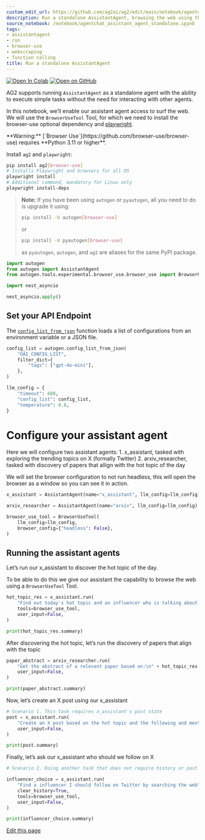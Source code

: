 ```yaml
---
custom_edit_url: https://github.com/ag2ai/ag2/edit/main/notebook/agentchat_assistant_agent_standalone.ipynb
description: Run a standalone AssistantAgent, browsing the web using the BrowserUseTool
source_notebook: /notebook/agentchat_assistant_agent_standalone.ipynb
tags:
- assistantagent
- run
- browser-use
- webscraping
- function calling
title: Run a standalone AssistantAgent
---
```


<a href="https://colab.research.google.com/github/ag2ai/ag2/blob/main/notebook/agentchat_assistant_agent_standalone.ipynb" class="colab-badge" target="_blank"><img noZoom src="https://colab.research.google.com/assets/colab-badge.svg" alt="Open In Colab" /></a>
<a href="https://github.com/ag2ai/ag2/blob/main/notebook/agentchat_assistant_agent_standalone.ipynb" class="github-badge" target="_blank"><img noZoom src="https://img.shields.io/badge/Open%20on%20GitHub-grey?logo=github" alt="Open on GitHub" /></a>




AG2 supports running `AssistantAgent` as a standalone agent with the
ability to execute simple tasks without the need for interacting with
other agents.

In this notebook, we’ll enable our assistant agent access to surf the
web. We will use the `BrowserUseTool` Tool, for which we need to install
the browser-use optional dependency and
[playwright](https://playwright.dev/python/docs/intro).


<div class="info Requirements">
<Info>
**Warning:** [`Browser Use`](https://github.com/browser-use/browser-use)
requires **Python 3.11 or higher**.

Install `ag2` and `playwright`:

```bash
pip install ag2[browser-use]
# Installs Playwright and browsers for all OS
playwright install
# Additional command, mandatory for Linux only
playwright install-deps
```

> **Note:** If you have been using `autogen` or `pyautogen`, all you
> need to do is upgrade it using:
>
> ```bash
> pip install -U autogen[browser-use]
> ```
>
> or
>
> ```bash
> pip install -U pyautogen[browser-use]
> ```
>
> as `pyautogen`, `autogen`, and `ag2` are aliases for the same PyPI
> package.
</Info>
</div>

```python
import autogen
from autogen import AssistantAgent
from autogen.tools.experimental.browser_use.browser_use import BrowserUseTool
```


```python
import nest_asyncio

nest_asyncio.apply()
```

## Set your API Endpoint

The
[`config_list_from_json`](https://docs.ag2.ai/docs/api-reference/autogen/config_list_from_json#config-list-from-json)
function loads a list of configurations from an environment variable or
a JSON file.

```python
config_list = autogen.config_list_from_json(
    "OAI_CONFIG_LIST",
    filter_dict={
        "tags": ["gpt-4o-mini"],
    },
)

llm_config = {
    "timeout": 600,
    "config_list": config_list,
    "temperature": 0.8,
}
```

# Configure your assistant agent

Here we will configure two assistant agents: 1. x_assistant, tasked with
exploring the trending topics on X (formally Twitter) 2.
arxiv_researcher, tasked with discovery of papers that allign with the
hot topic of the day

We will set the browser configuration to not run headless, this will
open the browser as a window so you can see it in action.

```python
x_assistant = AssistantAgent(name="x_assistant", llm_config=llm_config)

arxiv_researcher = AssistantAgent(name="arxiv", llm_config=llm_config)

browser_use_tool = BrowserUseTool(
    llm_config=llm_config,
    browser_config={"headless": False},
)
```

## Running the assistant agents

Let’s run our x_assistant to discover the hot topic of the day.

To be able to do this we give our assistant the capability to browse the
web using a `BrowserUseTool` Tool.

```python
hot_topic_res = x_assistant.run(
    "Find out today's hot topic and an influencer who is talking about it on X using a web search",
    tools=browser_use_tool,
    user_input=False,
)

print(hot_topic_res.summary)
```

After discovering the hot topic, let’s run the discovery of papers that
align with the topic

```python
paper_abstract = arxiv_researcher.run(
    "Get the abstract of a relevant paper based on:\n" + hot_topic_res.summary,
    user_input=False,
)

print(paper_abstract.summary)
```

Now, let’s create an X post using our x_assistant

```python
# Scenario 1. This task requires x_assistant's past state
post = x_assistant.run(
    "Create an X post based on the hot topic and the following and mention the influencer:\n" + paper_abstract.summary,
    user_input=False,
)

print(post.summary)
```

Finally, let’s ask our x_assistant who should we follow on X

```python
# Scenario 2. Doing another task that does not require history or past state

influencer_choice = x_assistant.run(
    "Find a influencer I should follow on Twitter by searching the web",
    clear_history=True,
    tools=browser_use_tool,
    user_input=False,
)

print(influencer_choice.summary)
```

<div className="edit-url-container">
    <a className="edit-url" href="https://github.com/ag2ai/ag2/edit/main/notebook/agentchat_assistant_agent_standalone.ipynb" target='_blank'><Icon icon="pen" iconType="solid" size="13px"/> Edit this page</a>
</div>
